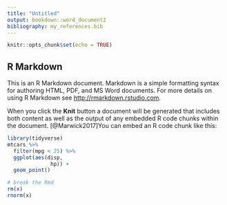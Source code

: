 ```yaml
---
title: "Untitled"
output: bookdown::word_document2
bibliography: my_references.bib
---
```


```r
knitr::opts_chunk$set(echo = TRUE)
```

## R Markdown

This is an R Markdown document. Markdown is a simple formatting syntax for authoring HTML, PDF, and MS Word documents. For more details on using R Markdown see <http://rmarkdown.rstudio.com>.

When you click the **Knit** button a document will be generated that includes both content as well as the output of any embedded R code chunks within the document. [@Marwick2017]You can embed an R code chunk like this:

```r
library(tidyverse)
mtcars %>% 
  filter(mpg < 25) %>% 
  ggplot(aes(disp, 
              hp)) +
  geom_point()
```


```r
# break the Rmd
rm(x)
rnorm(x)
```

